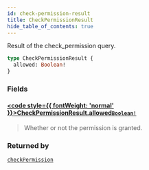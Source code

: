 ```yaml
---
id: check-permission-result
title: CheckPermissionResult
hide_table_of_contents: true
---
```








Result of the check_permission query.

```graphql
type CheckPermissionResult {
  allowed: Boolean!
}
```


### Fields

#### [<code style={{ fontWeight: 'normal' }}>CheckPermissionResult.<b>allowed</b></code>](#)<Bullet />[`Boolean!`](/docs/directory-api-reference/schema/common/scalars/boolean) <Badge class="secondary" text="non-null"/> <Badge class="secondary" text="scalar"/> <Badge class="secondary" text="common"/>
> Whether or not the permission is granted.
> 



### Returned by

[`checkPermission`](/docs/directory-api-reference/schema/permissions/queries/check-permission)  <Badge class="secondary" text="query"/>



